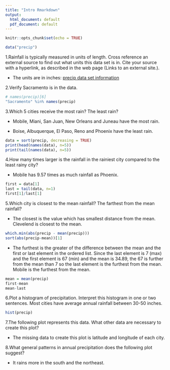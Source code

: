 ```yaml
---
title: "Intro Rmarkdown"
output:
  html_document: default
  pdf_document: default
---
```



```r
knitr::opts_chunk$set(echo = TRUE)
```

```r
data("precip")
```


1.Rainfall is typically measured in units of length. Cross reference an external source to find out what units this data set is in. Cite your source with a hyperlink, as described in the web page (Links to an external site.).

  - The units are in inches: [precip data set information](https://stat.ethz.ch/R-manual/R-patched/library/datasets/html/precip.html)

2.Verify Sacramento is in the data.
```r
# names(precip)[6]
"Sacramento" %in% names(precip)
```

3.Which 5 cities receive the most rain? The least rain?

  - Mobile, Miani, San Juan, New Orleans and Juneau have the most rain.
  
  - Boise, Albuquerque, El Paso, Reno and Phoenix have the least rain. 
```r
data = sort(precip, decreasing = TRUE)
print(head(names(data), n=5))
print(tail(names(data), n=5))
```

4.How many times larger is the rainfall in the rainiest city compared to the least rainy city?

  - Mobile has 9.57 times as much rainfall as Phoenix.
```r
first = data[1]
last = tail(data, n=1)
first[1]/last[1]
```

5.Which city is closest to the mean rainfall? The farthest from the mean rainfall?

  - The closest is the value which has smallest distance from the mean. Clevelend is closest to the mean. 
```r
which.min(abs(precip - mean(precip)))
sort(abs(precip-mean))[1]
```
  

  - The  furthest is the greater of the difference between the mean and the first or  last element in the ordered list. Since the last element is 7 (max) and the first  element is 67  (min) and the mean is 34.89, the 67 is further from the mean than 7 so the last element is the furthest from the mean. Mobile is the furthest from the mean. 

```r
mean = mean(precip)
first-mean
mean-last

```

6.Plot a histogram of precipitation. Interpret this histogram in one or two sentences.
Most cities have average annual rainfall between 30-50 inches.
```r
hist(precip)
```

7.The following plot represents this data. What other data are necessary to create this plot?

  - The missing data to create this plot is latitude and longitude of each city.

8.What general patterns in annual precipitation does the following plot suggest?

  - It rains more in the south and the northeast. 





